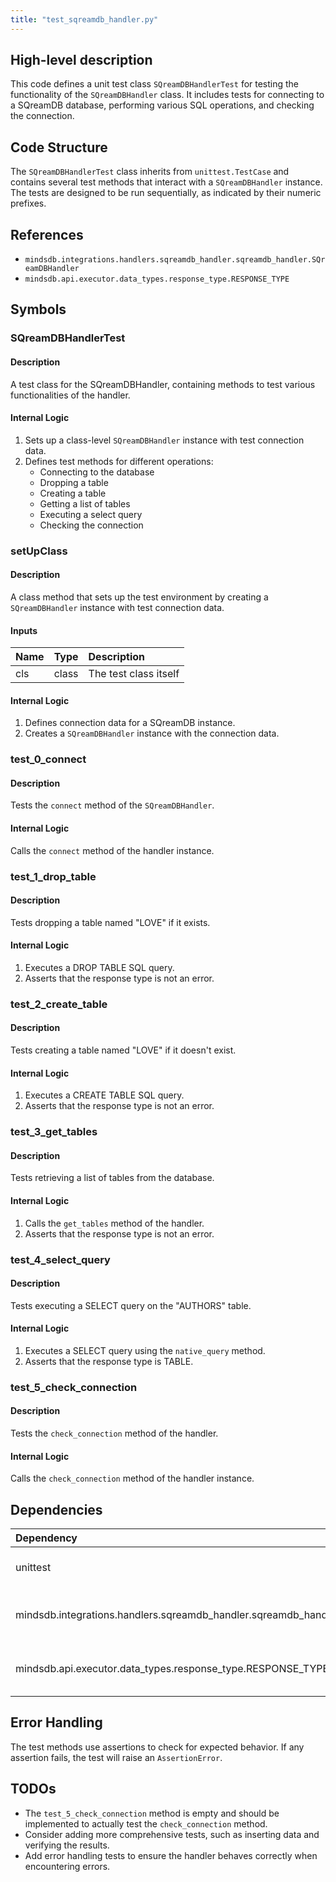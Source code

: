 ```yaml
---
title: "test_sqreamdb_handler.py"
---
```


## High-level description
This code defines a unit test class `SQreamDBHandlerTest` for testing the functionality of the `SQreamDBHandler` class. It includes tests for connecting to a SQreamDB database, performing various SQL operations, and checking the connection.

## Code Structure
The `SQreamDBHandlerTest` class inherits from `unittest.TestCase` and contains several test methods that interact with a `SQreamDBHandler` instance. The tests are designed to be run sequentially, as indicated by their numeric prefixes.

## References
- `mindsdb.integrations.handlers.sqreamdb_handler.sqreamdb_handler.SQreamDBHandler`
- `mindsdb.api.executor.data_types.response_type.RESPONSE_TYPE`

## Symbols

### SQreamDBHandlerTest
#### Description
A test class for the SQreamDBHandler, containing methods to test various functionalities of the handler.

#### Internal Logic
1. Sets up a class-level `SQreamDBHandler` instance with test connection data.
2. Defines test methods for different operations:
   - Connecting to the database
   - Dropping a table
   - Creating a table
   - Getting a list of tables
   - Executing a select query
   - Checking the connection

### setUpClass
#### Description
A class method that sets up the test environment by creating a `SQreamDBHandler` instance with test connection data.

#### Inputs
| Name | Type | Description |
|:-----|:-----|:------------|
| cls | class | The test class itself |

#### Internal Logic
1. Defines connection data for a SQreamDB instance.
2. Creates a `SQreamDBHandler` instance with the connection data.

### test_0_connect
#### Description
Tests the `connect` method of the `SQreamDBHandler`.

#### Internal Logic
Calls the `connect` method of the handler instance.

### test_1_drop_table
#### Description
Tests dropping a table named "LOVE" if it exists.

#### Internal Logic
1. Executes a DROP TABLE SQL query.
2. Asserts that the response type is not an error.

### test_2_create_table
#### Description
Tests creating a table named "LOVE" if it doesn't exist.

#### Internal Logic
1. Executes a CREATE TABLE SQL query.
2. Asserts that the response type is not an error.

### test_3_get_tables
#### Description
Tests retrieving a list of tables from the database.

#### Internal Logic
1. Calls the `get_tables` method of the handler.
2. Asserts that the response type is not an error.

### test_4_select_query
#### Description
Tests executing a SELECT query on the "AUTHORS" table.

#### Internal Logic
1. Executes a SELECT query using the `native_query` method.
2. Asserts that the response type is TABLE.

### test_5_check_connection
#### Description
Tests the `check_connection` method of the handler.

#### Internal Logic
Calls the `check_connection` method of the handler instance.

## Dependencies
| Dependency | Purpose |
|:-----------|:--------|
| unittest | Provides the testing framework |
| mindsdb.integrations.handlers.sqreamdb_handler.sqreamdb_handler.SQreamDBHandler | The main class being tested |
| mindsdb.api.executor.data_types.response_type.RESPONSE_TYPE | Defines response types for assertions |

## Error Handling
The test methods use assertions to check for expected behavior. If any assertion fails, the test will raise an `AssertionError`.

## TODOs
- The `test_5_check_connection` method is empty and should be implemented to actually test the `check_connection` method.
- Consider adding more comprehensive tests, such as inserting data and verifying the results.
- Add error handling tests to ensure the handler behaves correctly when encountering errors.